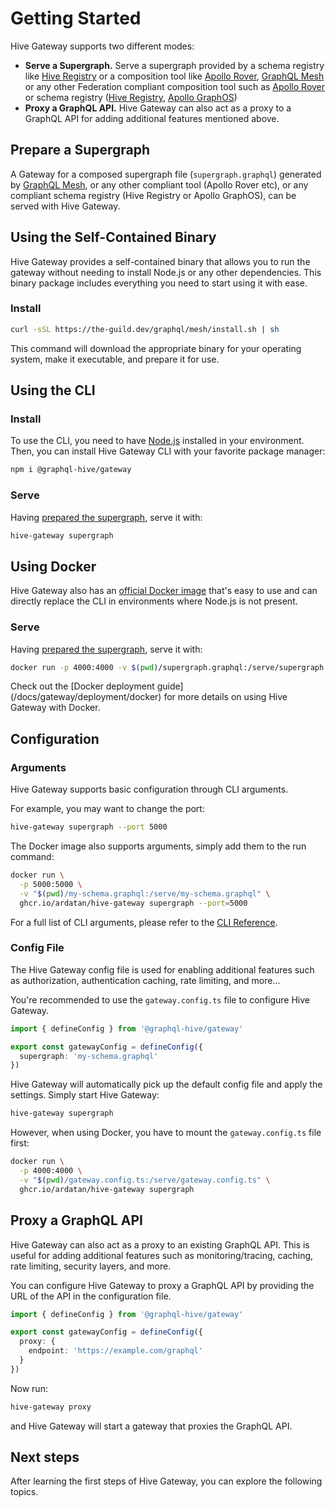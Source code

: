 # Getting Started


Hive Gateway supports two different modes:

- **Serve a Supergraph.** Serve a supergraph provided by a schema registry like
  [Hive Registry](https://the-guild.dev/graphql/hive/docs/features/schema-registry) or a composition
  tool like [Apollo Rover](https://www.apollographql.com/docs/rover/),
  [GraphQL Mesh](https://graphql-mesh.com/) or any other Federation compliant composition tool such
  as [Apollo Rover](https://www.apollographql.com/docs/rover/) or schema registry
  ([Hive Registry](https://the-guild.dev/graphql/hive),
  [Apollo GraphOS](https://www.apollographql.com/docs/graphos/))
- **Proxy a GraphQL API.** Hive Gateway can also act as a proxy to a GraphQL API for adding
  additional features mentioned above.

## Prepare a Supergraph

A Gateway for a composed supergraph file (`supergraph.graphql`) generated by
[GraphQL Mesh](https://graphql-mesh.com/), or any other compliant tool (Apollo Rover etc), or any
compliant schema registry (Hive Registry or Apollo GraphOS), can be served with Hive Gateway.

## Using the Self-Contained Binary

Hive Gateway provides a self-contained binary that allows you to run the gateway without needing to
install Node.js or any other dependencies. This binary package includes everything you need to start
using it with ease.

### Install

```sh
curl -sSL https://the-guild.dev/graphql/mesh/install.sh | sh
```

This command will download the appropriate binary for your operating system, make it executable, and
prepare it for use.

## Using the CLI

### Install

To use the CLI, you need to have [Node.js](https://nodejs.org) installed in your environment. Then,
you can install Hive Gateway CLI with your favorite package manager:

```sh npm2yarn
npm i @graphql-hive/gateway
```

### Serve

Having [prepared the supergraph](#prepare-a-supergraph), serve it with:

```sh
hive-gateway supergraph
```

## Using Docker

Hive Gateway also has an
[official Docker image](https://github.com/ardatan/graphql-mesh/pkgs/container/hive-gateway) that's
easy to use and can directly replace the CLI in environments where Node.js is not present.

### Serve

Having [prepared the supergraph](#prepare-a-supergraph), serve it with:

```sh
docker run -p 4000:4000 -v $(pwd)/supergraph.graphql:/serve/supergraph.graphql ghcr.io/ardatan/hive-gateway supergraph
```

<Callout>
  Check out the [Docker deployment guide](/docs/gateway/deployment/docker) for more details on using
  Hive Gateway with Docker.
</Callout>

## Configuration

### Arguments

Hive Gateway supports basic configuration through CLI arguments.

For example, you may want to change the port:

```sh
hive-gateway supergraph --port 5000
```

The Docker image also supports arguments, simply add them to the run command:

```sh
docker run \
  -p 5000:5000 \
  -v "$(pwd)/my-schema.graphql:/serve/my-schema.graphql" \
  ghcr.io/ardatan/hive-gateway supergraph --port=5000
```

For a full list of CLI arguments, please refer to the [CLI Reference](./references/cli).

### Config File

The Hive Gateway config file is used for enabling additional features such as authorization,
authentication caching, rate limiting, and more...

You're recommended to use the `gateway.config.ts` file to configure Hive Gateway.

```ts filename="gateway.config.ts"
import { defineConfig } from '@graphql-hive/gateway'

export const gatewayConfig = defineConfig({
  supergraph: 'my-schema.graphql'
})
```

Hive Gateway will automatically pick up the default config file and apply the settings. Simply start
Hive Gateway:

```sh
hive-gateway supergraph
```

However, when using Docker, you have to mount the `gateway.config.ts` file first:

```sh
docker run \
  -p 4000:4000 \
  -v "$(pwd)/gateway.config.ts:/serve/gateway.config.ts" \
  ghcr.io/ardatan/hive-gateway supergraph
```

## Proxy a GraphQL API

Hive Gateway can also act as a proxy to an existing GraphQL API. This is useful for adding
additional features such as monitoring/tracing, caching, rate limiting, security layers, and more.

You can configure Hive Gateway to proxy a GraphQL API by providing the URL of the API in the
configuration file.

```ts filename="gateway.config.ts"
import { defineConfig } from '@graphql-hive/gateway'

export const gatewayConfig = defineConfig({
  proxy: {
    endpoint: 'https://example.com/graphql'
  }
})
```

Now run:

```sh
hive-gateway proxy
```

and Hive Gateway will start a gateway that proxies the GraphQL API.

## Next steps

After learning the first steps of Hive Gateway, you can explore the following topics.

<Cards>
  <Cards.Card
    arrow
    title="Serve a Supergraph from Hive Registry"
    href="/docs/gateway/schema-registry/hive"
  />
  <Cards.Card
    arrow
    title="Serve a Supergraph from Apollo GraphOS"
    href="/docs/gateway/schema-registry/graphos"
  />
  <Cards.Card
    arrow
    title="Proxy a GraphQL API"
    href="/docs/api-reference/gateway/config#configure-hive-gateway-as-a-graphql-proxy"
  />
</Cards>
